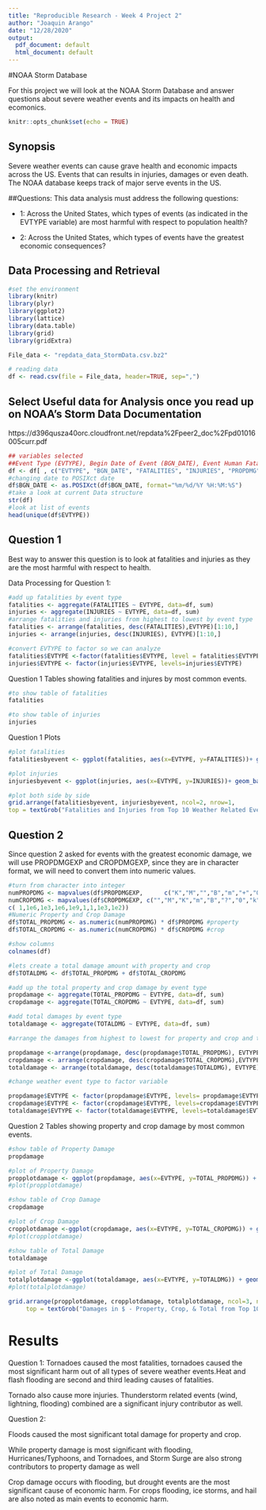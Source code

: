 ```yaml
---
title: "Reproducible Research - Week 4 Project 2"
author: "Joaquin Arango"
date: "12/28/2020"
output:
  pdf_document: default
  html_document: default
---
```

#NOAA Storm Database

For this project we will look at the NOAA Storm Database and answer questions about severe weather events and its impacts on health and ecomonics. 

```r
knitr::opts_chunk$set(echo = TRUE)
```
## Synopsis 

Severe weather events can cause grave health and economic impacts across the US. Events that can results in injuries, damages or even death. The NOAA database keeps track of major serve events in the US.

##Questions: This data analysis must address the following questions:

* 1: Across the United States, which types of events (as indicated in the EVTYPE variable) are most harmful with respect to population health?

* 2: Across the United States, which types of events have the greatest economic consequences?

## Data Processing and Retrieval


```r
#set the environment
library(knitr)
library(plyr)
library(ggplot2)
library(lattice)
library(data.table)
library(grid)
library(gridExtra)

File_data <- "repdata_data_StormData.csv.bz2"

# reading data
df <- read.csv(file = File_data, header=TRUE, sep=",")
```


## Select Useful data for Analysis once you read up on NOAA's Storm Data Documentation 
https://d396qusza40orc.cloudfront.net/repdata%2Fpeer2_doc%2Fpd01016005curr.pdf


```r
## variables selected
##Event Type (EVTYPE), Begin Date of Event (BGN_DATE), Event Human Fatalities (FATALITIES), Event Human Injuries (INJURIES), Event Estimated Property Damages (PROPDMG), Event Property Damage Decimal Precision (PROPDMGEXP), Event Estimated Crop Damages (CROPDMG), Event Property Damage Decimal Precision (CROPDMGEXP)
df <- df[ , c("EVTYPE", "BGN_DATE", "FATALITIES", "INJURIES", "PROPDMG", "PROPDMGEXP", "CROPDMG", "CROPDMGEXP")]
#changing date to POSIXct date
df$BGN_DATE <- as.POSIXct(df$BGN_DATE, format="%m/%d/%Y %H:%M:%S")
#take a look at current Data structure
str(df)
#look at list of events
head(unique(df$EVTYPE))
```
## Question 1 

Best way to answer this question is to look at fatalities and injuries as they are the most harmful with respect to health. 

Data Processing for Question 1:
```r
#add up fatalities by event type
fatalities <- aggregate(FATALITIES ~ EVTYPE, data=df, sum)
injuries <- aggregate(INJURIES ~ EVTYPE, data=df, sum)
#arrange fatalities and injuries from highest to lowest by event type 
fatalities <- arrange(fatalities, desc(FATALITIES),EVTYPE)[1:10,]
injuries <- arrange(injuries, desc(INJURIES), EVTYPE)[1:10,]

#convert EVTYPE to factor so we can analyze
fatalities$EVTYPE <-factor(fatalities$EVTYPE, level = fatalities$EVTYPE)
injuries$EVTYPE <- factor(injuries$EVTYPE, levels=injuries$EVTYPE)
```

Question 1 Tables showing fatalities and injures by most common events.

```r
#to show table of fatalities
fatalities
```
```r
#to show table of injuries
injuries
```

Question 1 Plots 
```r
#plot fatalities
fatalitiesbyevent <- ggplot(fatalities, aes(x=EVTYPE, y=FATALITIES))+ geom_bar(stat = "identity", fill="red", width=NULL) +theme(axis.text.x = element_text(angle=90, hjust=1)) + xlab("Event Type") +ylab("Fatalities")

#plot injuries
injuriesbyevent <- ggplot(injuries, aes(x=EVTYPE, y=INJURIES))+ geom_bar(stat = "identity", fill="red", width=NULL) +theme(axis.text.x = element_text(angle=90, hjust=1)) + xlab("Event Type") +ylab("Injuries")

#plot both side by side
grid.arrange(fatalitiesbyevent, injuriesbyevent, ncol=2, nrow=1,
top = textGrob("Fatalities and Injuries from Top 10 Weather Related Events", gp=gpar(fontsize=14, font=3)))

```

## Question 2

Since question 2 asked for events with the greatest economic damage, we will use PROPDMGEXP and CROPDMGEXP, since they are in character format, we will need to convert them into numeric values.

```r
#turn from character into integer
numPROPDMG <- mapvalues(df$PROPDMGEXP,      c("K","M","","B","m","+","0","5","6","?","4","2","3","h","7","H","-","1","8"),c(1e3,1e6, 1, 1e9,1e6,1,1,1e5,1e6,1,1e4,1e2,1e3,  1,1e7,1e2,1,10,1e8))
numCROPDMG <- mapvalues(df$CROPDMGEXP, c("","M","K","m","B","?","0","k","2"), 
c( 1,1e6,1e3,1e6,1e9,1,1,1e3,1e2))
#Numeric Property and Crop Damage
df$TOTAL_PROPDMG <- as.numeric(numPROPDMG) * df$PROPDMG #property 
df$TOTAL_CROPDMG <- as.numeric(numCROPDMG) * df$CROPDMG #crop

#show columns
colnames(df)
```
```r
#lets create a total damage amount with property and crop
df$TOTALDMG <- df$TOTAL_PROPDMG + df$TOTAL_CROPDMG

#add up the total property and crop damage by event type
propdamage <- aggregate(TOTAL_PROPDMG ~ EVTYPE, data=df, sum)
cropdamage <- aggregate(TOTAL_CROPDMG ~ EVTYPE, data=df, sum)

#add total damages by event type
totaldamage <- aggregate(TOTALDMG ~ EVTYPE, data=df, sum)

#arrange the damages from highest to lowest for property and crop and total

propdamage <-arrange(propdamage, desc(propdamage$TOTAL_PROPDMG), EVTYPE)[1:10,]
cropdamage <- arrange(cropdamage, desc(cropdamage$TOTAL_CROPDMG),EVTYPE)[1:10,]
totaldamage <- arrange(totaldamage, desc(totaldamage$TOTALDMG), EVTYPE)[1:10,]

#change weather event type to factor variable

propdamage$EVTYPE <- factor(propdamage$EVTYPE, levels= propdamage$EVTYPE)
cropdamage$EVTYPE <- factor(cropdamage$EVTYPE, levels=cropdamage$EVTYPE)
totaldamage$EVTYPE <- factor(totaldamage$EVTYPE, levels=totaldamage$EVTYPE)

```

Question 2 Tables showing property and crop damage by most common events.

```r
#show table of Property Damage
propdamage
```

```r
#plot of Property Damage
propplotdamage <- ggplot(propdamage, aes(x=EVTYPE, y=TOTAL_PROPDMG)) + geom_bar(stat = "identity", fill="red") + theme(axis.text.x = element_text(angle = 90, hjust = 1)) + xlab("Event Type") +ylab("Property Damages in $")
#plot(propplotdamage) 
```

```r
#show table of Crop Damage
cropdamage
```


```r
#plot of Crop Damage
cropplotdamage <-ggplot(cropdamage, aes(x=EVTYPE, y=TOTAL_CROPDMG)) + geom_bar(stat = "identity", fill="red") + theme(axis.text.x = element_text(angle = 90, hjust =1)) + xlab("Event Type") +ylab("Crop Damages in $")
#plot(cropplotdamage) 
```

```r
#show table of Total Damage
totaldamage
```

```r
#plot of Total Damage
totalplotdamage <-ggplot(totaldamage, aes(x=EVTYPE, y=TOTALDMG)) + geom_bar(stat = "identity", fill="red") + theme(axis.text.x = element_text(angle = 90, hjust =1)) + xlab("Event Type") +ylab("Total Damages in $")
#plot(totalplotdamage) 

grid.arrange(propplotdamage, cropplotdamage, totalplotdamage, ncol=3, nrow=1,
     top = textGrob("Damages in $ - Property, Crop, & Total from Top 10 Weather Events ",gp=gpar(fontsize=12,font=2)))

```

# Results 

Question 1: Tornadoes caused the most fatalities, tornadoes caused the most significant harm out of all types of severe weather events.Heat and flash flooding are second and third leading causes of fatalities.

Tornado also cause more injuries. Thunderstorm related events (wind, lightning, flooding) combined are a significant injury contributor as well.

Question 2: 

Floods caused the most significant total damage for property and crop.

While property damage is most significant with flooding, Hurricanes/Typhoons, and Tornadoes, and Storm Surge are also strong contributors to property damage as well

Crop damage occurs with flooding, but drought events are the most significant cause of economic harm. For crops flooding, ice storms, and hail are also noted as main events to economic harm.